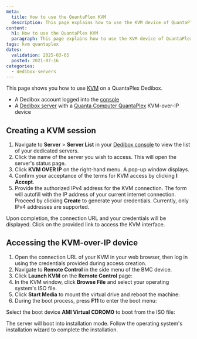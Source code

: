 ```yaml
---
meta:
  title: How to use the QuantaPlex KVM
  description: This page explains how to use the KVM device of QuantaPlex servers on Scaleway Dedibox.
content:
  h1: How to use the QuantaPlex KVM
  paragraph: This page explains how to use the KVM device of QuantaPlex servers on Scaleway Dedibox.
tags: kvm quantaplex
dates:
  validation: 2025-03-05
  posted: 2021-07-16
categories:
  - dedibox-servers
---
```



This page shows you how to use [KVM](/dedibox-kvm-over-ip/concepts/#kvm-over-ip) on a QuantaPlex Dedibox.

<Macro id="requirements" />

- A Dedibox account logged into the [console](https://console.online.net)
- A [Dedibox server](/dedibox/how-to/install-a-server/) with a [Quanta Computer QuantaPlex](https://www.qct.io) KVM-over-IP device

## Creating a KVM session

1. Navigate to **Server** > **Server List** in your [Dedibox console](https://console.online.net/) to view the list of your dedicated servers.
2. Click the name of the server you wish to access. This will open the server's status page.
3. Click **KVM OVER IP** on the right-hand menu. A pop-up window displays.
   <Lightbox src={image} alt="" />
4. Confirm your acceptance of the terms for KVM access by clicking **I Accept**.
5. Provide the authorized IPv4 address for the KVM connection. The form will autofill with the IP address of your current internet connection. Proceed by clicking **Create** to generate your credentials.
   <Message type="note">
     Currently, only IPv4 addresses are supported.
   </Message>

Upon completion, the connection URL and your credentials will be displayed. Click on the provided link to access the KVM interface.

## Accessing the KVM-over-IP device

1. Open the connection URL of your KVM in your web browser, then log in using the credentials provided during access creation.
2. Navigate to **Remote Control** in the side menu of the BMC device.
   <Lightbox src={image2} alt="" />
3. Click **Launch KVM** on the **Remote Control** page:
   <Lightbox src={image3} alt="" />
4. In the KVM window, click **Browse File** and select your operating system's ISO file.
   <Lightbox src={image4} alt="" />
5. Click **Start Media** to mount the virtual drive and reboot the machine:
   <Lightbox src={image5} alt="" />
6. During the boot process, press **F11** to enter the boot menu:
   <Lightbox src={image6} alt="" />

Select the boot device **AMI Virtual CDROM0** to boot from the ISO file:

<Lightbox src={image7} alt="" />

The server will boot into installation mode. Follow the operating system's installation wizard to complete the installation.


